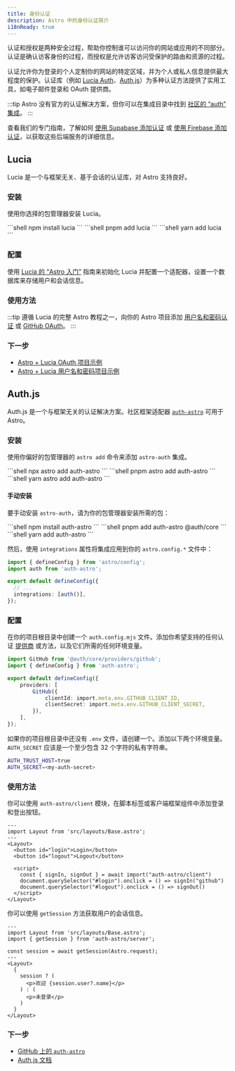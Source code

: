 ```yaml
---
title: 身份认证
description: Astro 中的身份认证简介
i18nReady: true
---
```



认证和授权是两种安全过程，帮助你控制谁可以访问你的网站或应用的不同部分。认证是确认访客身份的过程，而授权是允许访客访问受保护的路由和资源的过程。

认证允许你为登录的个人定制你的网站的特定区域，并为个人或私人信息提供最大程度的保护。认证库（例如 [Lucia Auth](https://lucia-auth.com/)、[Auth.js](https://authjs.dev/)）为多种认证方法提供了实用工具，如电子邮件登录和 OAuth 提供商。

:::tip
Astro 没有官方的认证解决方案，但你可以在集成目录中找到 [社区的 “auth” 集成](https://astro.build/integrations/?search=auth)。
:::

<ReadMore>查看我们的专门指南，了解如何 [使用 Supabase 添加认证](/zh-cn/guides/backend/supabase/#使用-supabase-添加身份认证) 或 [使用 Firebase 添加认证](/zh-cn/guides/backend/google-firebase/#使用-firebase-添加身份认证)，以获取这些后端服务的详细信息。</ReadMore>

## Lucia

Lucia 是一个与框架无关、基于会话的认证库，对 Astro 支持良好。

### 安装

使用你选择的包管理器安装 Lucia。

<PackageManagerTabs>
  <Fragment slot="npm">
  ```shell
  npm install lucia
  ```
  </Fragment>
  <Fragment slot="pnpm">
  ```shell
  pnpm add lucia
  ```
  </Fragment>
  <Fragment slot="yarn">
  ```shell
  yarn add lucia
  ```
  </Fragment>
</PackageManagerTabs>

### 配置

使用 [Lucia 的 “Astro 入门”](https://lucia-auth.com/getting-started/astro) 指南来初始化 Lucia 并配置一个适配器，设置一个数据库来存储用户和会话信息。

### 使用方法

:::tip
遵循 Lucia 的完整 Astro 教程之一，向你的 Astro 项目添加 [用户名和密码认证](https://lucia-auth.com/tutorials/username-and-password/astro) 或 [GitHub OAuth](https://lucia-auth.com/tutorials/username-and-password/astro)。
:::

### 下一步

- [Astro + Lucia OAuth 项目示例](https://github.com/lucia-auth/examples/tree/main/astro/github-oauth)
- [Astro + Lucia 用户名和密码项目示例](https://github.com/lucia-auth/examples/tree/main/astro/username-and-password)

## Auth.js

Auth.js 是一个与框架无关的认证解决方案。社区框架适配器 [`auth-astro`](https://www.npmjs.com/package/auth-astro) 可用于 Astro。

### 安装

使用你偏好的包管理器的 `astro add` 命令来添加 `astro-auth` 集成。

<PackageManagerTabs>
  <Fragment slot="npm">
  ```shell
  npx astro add auth-astro
  ```
  </Fragment>
  <Fragment slot="pnpm">
  ```shell
  pnpm astro add auth-astro
  ```
  </Fragment>
  <Fragment slot="yarn">
  ```shell
  yarn astro add auth-astro
  ```
  </Fragment>
</PackageManagerTabs>

#### 手动安装

要手动安装 `astro-auth`，请为你的包管理器安装所需的包：

<PackageManagerTabs>
  <Fragment slot="npm">
  ```shell
  npm install auth-astro
  ```
  </Fragment>
  <Fragment slot="pnpm">
  ```shell
  pnpm add auth-astro @auth/core
  ```
  </Fragment>
  <Fragment slot="yarn">
  ```shell
  yarn add auth-astro
  ```
  </Fragment>
</PackageManagerTabs>

然后，使用 `integrations` 属性将集成应用到你的 `astro.config.*` 文件中：

```ts title="astro.config.mjs" ins={2,6}
import { defineConfig } from 'astro/config';
import auth from 'auth-astro';

export default defineConfig({
  // ...
  integrations: [auth()],
});
```

### 配置

在你的项目根目录中创建一个 `auth.config.mjs` 文件。添加你希望支持的任何认证 [提供商](https://authjs.dev/getting-started/providers) 或方法，以及它们所需的任何环境变量。

```ts title="auth.config.mjs"
import GitHub from '@auth/core/providers/github';
import { defineConfig } from 'auth-astro';

export default defineConfig({
	providers: [
		GitHub({
			clientId: import.meta.env.GITHUB_CLIENT_ID,
			clientSecret: import.meta.env.GITHUB_CLIENT_SECRET,
		}),
	],
});
```

如果你的项目根目录中还没有 `.env` 文件，请创建一个。添加以下两个环境变量。`AUTH_SECRET` 应该是一个至少包含 32 个字符的私有字符串。

```sh title=".env"
AUTH_TRUST_HOST=true
AUTH_SECRET=<my-auth-secret>
```

### 使用方法

你可以使用 `auth-astro/client` 模块，在脚本标签或客户端框架组件中添加登录和登出按钮。

```astro title="src/pages/index.astro" {9}
---
import Layout from 'src/layouts/Base.astro';
---
<Layout>
  <button id="login">Login</button>
  <button id="logout">Logout</button>

  <script>
    const { signIn, signOut } = await import("auth-astro/client")
    document.querySelector("#login").onclick = () => signIn("github")
    document.querySelector("#logout").onclick = () => signOut()
  </script>
</Layout>
```

你可以使用 `getSession` 方法获取用户的会话信息。

```astro title="src/pages/index.astro" {3,5}
---
import Layout from 'src/layouts/Base.astro';
import { getSession } from 'auth-astro/server';

const session = await getSession(Astro.request);
---
<Layout>
  {
    session ? (
      <p>欢迎 {session.user?.name}</p>
    ) : (
      <p>未登录</p>
    )
  }
</Layout>
```

### 下一步

- [GitHub 上的 `auth-astro`](https://github.com/nowaythatworked/auth-astro?tab=readme-ov-file#auth-astro)
- [Auth.js 文档](https://authjs.dev/)
